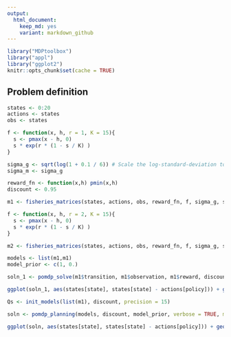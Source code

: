 ```yaml
---
output:
  html_document: 
    keep_md: yes
    variant: markdown_github
---  
```




```r
library("MDPtoolbox")
library("appl")
library("ggplot2")
knitr::opts_chunk$set(cache = TRUE)
```


## Problem definition

```r
states <- 0:20
actions <- states
obs <- states

f <- function(x, h, r = 1, K = 15){
  s <- pmax(x - h, 0)
  s * exp(r * (1 - s / K) )
}

sigma_g <- sqrt(log(1 + 0.1 / 6)) # Scale the log-standard-deviation to result in similar variance to a uniform distribution of width 0.5
sigma_m <- sigma_g

reward_fn <- function(x,h) pmin(x,h)
discount <- 0.95
```


```r
m1 <- fisheries_matrices(states, actions, obs, reward_fn, f, sigma_g, sigma_m)

f <- function(x, h, r = 2, K = 15){
  s <- pmax(x - h, 0)
  s * exp(r * (1 - s / K) )
}

m2 <- fisheries_matrices(states, actions, obs, reward_fn, f, sigma_g, sigma_m)

models <- list(m1,m1)
model_prior <- c(1, 0.)
```


```r
soln_1 <- pomdp_solve(m1$transition, m1$observation, m1$reward, discount, precision = .1)
```


```r
ggplot(soln_1, aes(states[state], states[state] - actions[policy])) + geom_point()
```


```r
Qs <- init_models(list(m1), discount, precision = 15)
```

```r
soln <- pomdp_planning(models, discount, model_prior, verbose = TRUE, mc.cores = 2L, precision = 15)
```


```r

ggplot(soln, aes(states[state], states[state] - actions[policy])) + geom_point()
```
